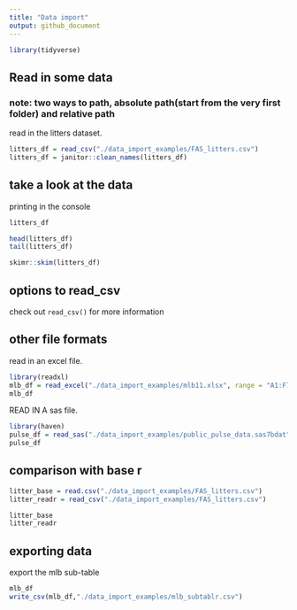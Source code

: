 ```yaml
---
title: "Data import"
output: github_document
---
```


```r
library(tidyverse)
```


## Read in some data
### note: two ways to path, absolute path(start from the very first folder) and relative path

read in the litters dataset.

```r
litters_df = read_csv("./data_import_examples/FAS_litters.csv")
litters_df = janitor::clean_names(litters_df)
```


## take a look at the data

printing in the console

```r
litters_df
```

```r
head(litters_df)
tail(litters_df)
```

```r
skimr::skim(litters_df)
```


## options to read_csv

check out `read_csv()` for more information 


## other file formats

read in an excel file.

```r
library(readxl)
mlb_df = read_excel("./data_import_examples/mlb11.xlsx", range = "A1:F7")
mlb_df
```
 
 
 READ IN A sas file.
 
```r
library(haven)
pulse_df = read_sas("./data_import_examples/public_pulse_data.sas7bdat")
pulse_df
```

## comparison with base r

```r
litter_base = read.csv("./data_import_examples/FAS_litters.csv")
litter_readr = read_csv("./data_import_examples/FAS_litters.csv")

litter_base
litter_readr
```


## exporting data

export the mlb sub-table

```r
mlb_df
write_csv(mlb_df,"./data_import_examples/mlb_subtablr.csv")
```

 
